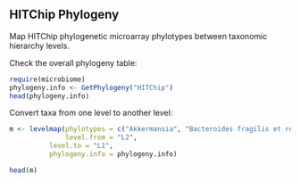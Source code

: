## HITChip Phylogeny

Map HITChip phylogenetic microarray phylotypes between taxonomic hierarchy levels.  


Check the overall phylogeny table:

```r
require(microbiome)
phylogeny.info <- GetPhylogeny("HITChip")
head(phylogeny.info)
```

Convert taxa from one level to another level:

```r

m <- levelmap(phylotypes = c("Akkermansia", "Bacteroides fragilis et rel."), 
              level.from = "L2", 
	      level.to = "L1", 
	      phylogeny.info = phylogeny.info)

head(m)
```

